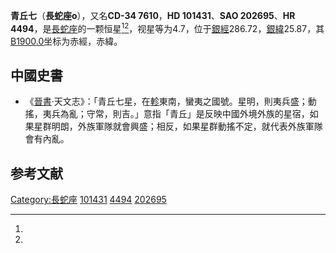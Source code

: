 {{Starbox begin
| name = 長蛇座ο
}}
{{Starbox observe
| epoch = [[J2000.0|J2000.0]]
| constell = [[長蛇座|長蛇座]]<ref name=SIMBAD>{{cite web
 | url=http://simbad.u-strasbg.fr/simbad/sim-id?Ident=HR+4494
 | title =Pulsating variable Star
 | publisher=Centre de Données astronomiques de Strasbourg
 | work=SIMBAD
 | accessdate=2012-07-13}}</ref><ref name=DATA>{{cite web
 | url=http://vizier.u-strasbg.fr/viz-bin/VizieR-5?-out.add=.&-source=5050&-corr=PK=HR&-out.max=9999&HR=4494
 | title =VizieR Detailed Page
 | accessdate=2012-07-13}}</ref>
| 星官 = [[青丘_(星官)|青丘]]
| ra = {{RA|11|40|12.8}}<ref name=SIMBAD /><ref name=DATA />
| dec = {{DEC|-34|44|41}}<ref name=SIMBAD /><ref name=DATA />
| appmag_v = 4.7<ref name=SIMBAD /><ref name=DATA />
}}
{{Starbox character
| class = B9V<ref name=SIMBAD /><ref name=DATA />
| b-v = -0.07<ref name=SIMBAD /><ref name=DATA />
| u-b = -0.22<ref name=SIMBAD /><ref name=DATA />
| r-i = -0.05<ref name=SIMBAD /><ref name=DATA />
| variable = 
}}
{{Starbox astrometry
| radial_v = -0.22
| prop_mo_ra = 6
| parallax = 
| p_error = 
}}
{{Starbox catalog
| names =CD-34 7610，[[SAO星表|SAO]] 202695，[[HD星表|HD]] 101431，[[HR星表|HR]] 4494}}
{{Starbox reference |Simbad=HR+4494}}
{{Starbox end}}

'''青丘七'''（'''長蛇座ο'''），又名'''CD-34 7610'''，'''HD 101431'''、'''SAO 202695'''、'''HR 4494'''，是[[長蛇座|長蛇座]]的一颗恒星<ref name=SIMBAD /><ref name=DATA />，视星等为4.7，位于[[銀道座標系|銀經]]286.72，[[銀道座標系|銀緯]]25.87，其[[B1900.0|B1900.0]]坐标为赤經{{RA|11|35|14.7}}，赤緯{{DEC|-34|25.87|25}}。

==中國史書==
*《[[晉書|晉書]]·天文志》：「青丘七星，在[[軫宿|軫]]東南，蠻夷之國號。星明，則夷兵盛；動搖，夷兵為亂；守常，則吉。」意指「青丘」是反映中國外境外族的星宿，如果星群明朗，外族軍隊就會興盛；相反，如果星群動搖不定，就代表外族軍隊會有內亂。

== 参考文献 ==
{{reflist}}

{{star-stub}}

{{長蛇座恒星}}
{{星官|青丘|7|3}}
[[Category:長蛇座|Category:長蛇座]]
[[Category:HD和HDE天體|101431]]
[[Category:HR天體|4494]]
[[Category:SAO天體|202695]]